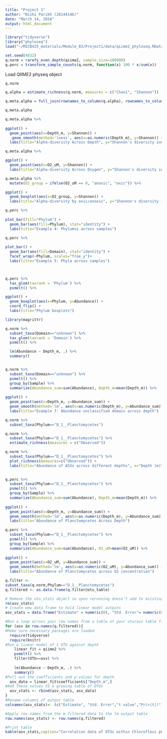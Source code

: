 ```yaml
---
title: "Project 1"
author: "Nishi Parikh (28144146)"
date: "March 14, 2018"
output: html_document
---
```

```r
library("tidyverse")
library("phyloseq")
load("~/MICB425_materials/Module_03/Project1/data/qiime2_phyloseq.RData")
```

```r

set.seed(4832)
q.norm = rarefy_even_depth(qiime2, sample.size=100000)
q.perc = transform_sample_counts(q.norm, function(x) 100 * x/sum(x))


```


Load QIIME2 physeq object
```r
q.norm
```



```r
q.alpha = estimate_richness(q.norm, measures = c("Chao1", "Shannon"))

q.meta.alpha = full_join(rownames_to_column(q.alpha), rownames_to_column(data.frame(q.perc@sam_data)), by = "rowname")

q.meta.alpha

```


```r
q.meta.alpha %>% 
  
ggplot() +
  geom_point(aes(x=Depth_m, y=Shannon)) +
   geom_smooth(method='loess', aes(x=as.numeric(Depth_m), y=Shannon)) +
  labs(title="Alpha-diversity Across Depth", y="Shannon's diversity index", x="Depth (m)")

```

```r
q.meta.alpha %>% 

ggplot() +
  geom_point(aes(x=O2_uM, y=Shannon)) +
  labs(title="Alpha-diversity Across Oxygen", y="Shannon's diversity index", x="Oxygen (uM)")

```


```r
q.meta.alpha %>% 
  mutate(O2_group = ifelse(O2_uM == 0, "anoxic", "oxic")) %>% 

ggplot() +
  geom_boxplot(aes(x=O2_group, y=Shannon)) +
  labs(title="Alpha-diversity by oxic/anoxic", y="Shannon's diversity index", x="Oxygen")

```


```r
q.perc %>% 
  
plot_bar(fill="Phylum") + 
  geom_bar(aes(fill=Phylum), stat="identity") +
  labs(title="Example 4: Phylumss across samples")


```


```r
q.perc %>% 
  
plot_bar() + 
  geom_bar(aes(fill=Domain), stat="identity") +
  facet_wrap(~Phylum, scales="free_y")+
  labs(title="Example 5: Phyla across samples")




```



```r
q.perc %>%
  tax_glom(taxrank = 'Phylum') %>%
  psmelt() %>% 

ggplot() +
  geom_boxplot(aes(x=Phylum, y=Abundance)) +
  coord_flip() +
  labs(title="Phylum boxplots")

```

```r

library(magrittr)

q.norm %>% 
  subset_taxa(Domain=="unknown") %>% 
  tax_glom(taxrank = 'Domain') %>%
  psmelt() %>%

  lm(Abundance ~ Depth_m, .) %>% 
  summary()


q.norm %>% 
  subset_taxa(Domain=="unknown") %>% 
  psmelt() %>% 
  group_by(Sample) %>% 
  summarize(Abundance_sum=sum(Abundance), Depth_m=mean(Depth_m)) %>% 
  
ggplot() +
  geom_point(aes(x=Depth_m, y=Abundance_sum)) +
  geom_smooth(method='lm', aes(x=as.numeric(Depth_m), y=Abundance_sum)) +
  labs(title="Example 7: Abundance unclassified domain across depth")


```


```r



q.norm %>% 
  subset_taxa(Phylum=="D_1__Planctomycetes") 


```

```r
q.norm %>% 
  subset_taxa(Phylum=="D_1__Planctomycetes") %>%
  estimate_richness(measures = c("Observed"))
```


```r
q.norm %>% 
  subset_taxa(Phylum=="D_1__Planctomycetes") %>% 
  plot_richness(measures=c("Observed")) + 
  labs(title="Abundance of ASVs across different depths", x="Depth (m)", y="Number")
  
```

```r


q.perc %>% 
  subset_taxa(Phylum=="D_1__Planctomycetes") %>% 
  psmelt() %>% 
  group_by(Sample) %>% 
  summarize(Abundance_sum=sum(Abundance), Depth_m=mean(Depth_m)) %>% 
  
ggplot() +
  geom_point(aes(x=Depth_m, y=Abundance_sum)) +
  geom_smooth(method='lm', aes(x=as.numeric(Depth_m), y=Abundance_sum)) +
  labs(title="Abundance of Planctomycetes Across Depth")

```

```r
q.perc %>% 
  subset_taxa(Phylum=="D_1__Planctomycetes") %>% 
  psmelt() %>% 
  group_by(Sample) %>% 
  summarize(Abundance_sum=sum(Abundance), O2_uM=mean(O2_uM)) %>% 
  
ggplot() +
  geom_point(aes(x=O2_uM, y=Abundance_sum)) +
  geom_smooth(method='lm', aes(x=as.numeric(O2_uM), y=Abundance_sum)) +
  labs(title="Abundance of Planctomycetes across O2 concentration")

```

```r

q.filter <-
subset_taxa(q.norm,Phylum=="D_1__Planctomycetes") 
q.filtered <- as.data.frame(q.filter@otu_table)

```

```r



# Remove the otu_stats object so upon rerunning doesn’t add to existing object
rm(asv_stats)
# Create new data frame to hold linear model outputs
asv_stats = data.frame("Estimate" = numeric(0), "Std. Error"= numeric(0),"t value"= numeric(0),"Pr(>|t|)"= numeric(0))

#Run a loop across your row names from a table of your otu/asv table filtered to just those within your taxon of interest. In this script, this table is named "m.filtered".
for (asv in row.names(q.filtered)){
#Make sure necessary packages are loaded
  require(tidyverse)
  require(knitr)
#Run a linear model of 1 OTU against depth
    linear_fit = qiime2 %>% 
    psmelt() %>% 
    filter(OTU==asv) %>% 
    
    lm(Abundance ~ Depth_m, .) %>% 
    summary()
#Pull out the coefficients and p-values for depth
  asv_data = linear_fit$coefficients["Depth_m",]
#Add these values to a growing table of OTUs
  asv_stats <- rbind(asv_stats, asv_data)
}
#Rename columns of output table
colnames(asv_stats)<- (c("Estimate", "Std. Error","t value","Pr(>|t|)"))

#Apply row names from the m.filtered data to the lm output table
row.names(asv_stats) <- row.names(q.filtered)

#Print table
kable(asv_stats,caption="Correlation data of OTUs within Chloroflexi phylum across depth")


``` 